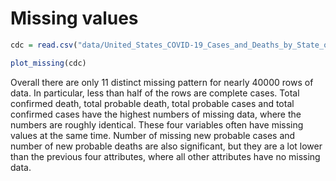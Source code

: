 # Missing values


```r
cdc = read.csv("data/United_States_COVID-19_Cases_and_Deaths_by_State_over_Time.csv")
```

```r
plot_missing(cdc)
```

Overall there are only 11 distinct missing pattern for nearly 40000 rows of data. In particular, less than half of the rows are complete cases. Total confirmed death, total probable death, total probable cases and total confirmed cases have the highest numbers of missing data, where the numbers are roughly identical. These four variables often have missing values at the same time. Number of missing new probable cases and number of new probable deaths are also significant, but they are a lot lower than the previous four attributes, where all other attributes have no missing data.
